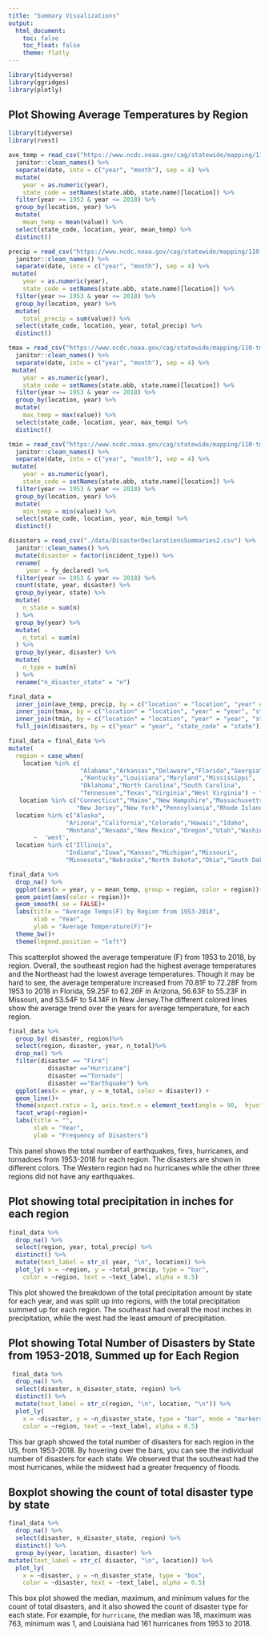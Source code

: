 ```yaml
---
title: "Summary Visualizations"
output: 
  html_document:
    toc: false
    toc_float: false
    theme: flatly
---
```


```r
library(tidyverse)
library(ggridges)
library(plotly)
```

## Plot Showing Average Temperatures by Region

```r
library(tidyverse)
library(rvest)

ave_temp = read_csv("https://www.ncdc.noaa.gov/cag/statewide/mapping/110-tavg.csv", skip = 3) %>% 
  janitor::clean_names() %>% 
  separate(date, into = c("year", "month"), sep = 4) %>%
  mutate(
    year = as.numeric(year), 
    state_code = setNames(state.abb, state.name)[location]) %>% 
  filter(year >= 1953 & year <= 2018) %>% 
  group_by(location, year) %>% 
  mutate(
    mean_temp = mean(value)) %>% 
  select(state_code, location, year, mean_temp) %>% 
  distinct()

precip = read_csv("https://www.ncdc.noaa.gov/cag/statewide/mapping/110-pcp.csv", skip = 3) %>% 
  janitor::clean_names() %>% 
  separate(date, into = c("year", "month"), sep = 4) %>%
 mutate(
    year = as.numeric(year), 
    state_code = setNames(state.abb, state.name)[location]) %>% 
  filter(year >= 1953 & year <= 2018) %>% 
  group_by(location, year) %>% 
  mutate(
    total_precip = sum(value)) %>% 
  select(state_code, location, year, total_precip) %>% 
  distinct()

tmax = read_csv("https://www.ncdc.noaa.gov/cag/statewide/mapping/110-tmax.csv", skip = 3) %>% 
  janitor::clean_names() %>% 
  separate(date, into = c("year", "month"), sep = 4) %>%
 mutate(
    year = as.numeric(year), 
    state_code = setNames(state.abb, state.name)[location]) %>% 
  filter(year >= 1953 & year <= 2018) %>% 
  group_by(location, year) %>% 
  mutate(
    max_temp = max(value)) %>% 
  select(state_code, location, year, max_temp) %>% 
  distinct()

tmin = read_csv("https://www.ncdc.noaa.gov/cag/statewide/mapping/110-tmin.csv", skip = 3)  %>% 
  janitor::clean_names() %>% 
  separate(date, into = c("year", "month"), sep = 4) %>%
 mutate(
    year = as.numeric(year), 
    state_code = setNames(state.abb, state.name)[location]) %>% 
  filter(year >= 1953 & year <= 2018) %>% 
  group_by(location, year) %>% 
  mutate(
    min_temp = min(value)) %>% 
  select(state_code, location, year, min_temp) %>% 
  distinct()

disasters = read_csv("./data/DisasterDeclarationsSummaries2.csv") %>% 
  janitor::clean_names() %>% 
  mutate(disaster = factor(incident_type)) %>% 
  rename(
     year = fy_declared) %>% 
  filter(year >= 1953 & year <= 2018) %>% 
  count(state, year, disaster) %>%
  group_by(year, state) %>% 
  mutate(
    n_state = sum(n)
  ) %>% 
  group_by(year) %>% 
  mutate(
    n_total = sum(n)
  ) %>% 
  group_by(year, disaster) %>% 
  mutate(
    n_type = sum(n)
  ) %>% 
  rename("n_disaster_state" = "n") 

final_data = 
  inner_join(ave_temp, precip, by = c("location" = "location", "year" = "year", "state_code" = "state_code")) %>% 
  inner_join(tmax, by = c("location" = "location", "year" = "year", "state_code" = "state_code")) %>% 
  inner_join(tmin, by = c("location" = "location", "year" = "year", "state_code" = "state_code")) %>% 
  full_join(disasters, by = c("year" = "year", "state_code" = "state"))
```


```r
final_data = final_data %>% 
mutate(
  region = case_when(
    location %in% c(
                    "Alabama","Arkansas","Delaware","Florida","Georgia"
                    ,"Kentucky","Louisiana","Maryland","Mississippi",
                    "Oklahoma","North Carolina","South Carolina",
                    "Tennessee","Texas","Virginia","West Virginia") ~ "southeast",
   location %in% c("Connecticut","Maine","New Hampshire","Massachusetts",
                   "New Jersey","New York","Pennsylvania","Rhode Island","Vermont") ~ 'northeast',
  location %in% c("Alaska", 
                "Arizona","California","Colorado","Hawaii","Idaho",
                "Montana","Nevada","New Mexico","Oregon","Utah","Washington","Wyoming")
       ~  'west',
  location %in% c("Illinois",
                "Indiana","Iowa","Kansas","Michigan","Missouri",
                "Minnesota","Nebraska","North Dakota","Ohio","South Dakota", "Wisconsin") ~ 'midwest'))

```


```r

final_data %>% 
  drop_na() %>% 
  ggplot(aes(x = year, y = mean_temp, group = region, color = region))+
  geom_point(aes(color = region))+
  geom_smooth( se = FALSE)+
  labs(title = "Average Temps(F) by Region from 1953-2018", 
       xlab = "Year",
       ylab = "Average Temperature(F)")+
  theme_bw()+
  theme(legend.position = "left")
```


This scatterplot showed the average temperature (F) from 1953 to 2018, by region. Overall, the southeast region had the highest average temperatures and the Northeast had the lowest average temperatures. Though it may be hard to see,
the average temperature increased from 70.81F to 72.28F from 1953 to 2018 in Florida, 59.25F to 62.26F in Arizona, 
56.63F to 55.23F in Missouri, and 53.54F to 54.14F in New Jersey.The different colored lines show the average trend over the years for average temperature, for each region.


```r

final_data %>% 
  group_by( disaster, region)%>% 
  select(region, disaster, year, n_total)%>% 
  drop_na() %>% 
  filter(disaster == "Fire"| 
           disaster =="Hurricane"| 
           disaster =="Tornado"|
           disaster =="Earthquake") %>% 
  ggplot(aes(x = year, y = n_total, color = disaster)) +
  geom_line()+
  theme(aspect.ratio = 1, axis.text.x = element_text(angle = 90,  hjust = 1))+
  facet_wrap(~region)+
  labs(title = "",
       xlab = "Year",
       ylab = "Frequency of Disasters")
```

This panel shows the total number of earthquakes, fires, hurricanes, and tornadoes from 1953-2018 for each region. The disasters are shown in different colors. The Western region had no hurricanes while the other three regions did not have any earthquakes.  


## Plot showing total precipitation in inches for each region

```r
final_data %>% 
  drop_na() %>% 
  select(region, year, total_precip) %>% 
  distinct() %>% 
  mutate(text_label = str_c( year, "\n", location)) %>% 
  plot_ly( x = ~region, y = ~total_precip, type = "bar",
    color = ~region, text = ~text_label, alpha = 0.5)

```

This plot showed the breakdown of the total precipitation amount by state for each year, and was split up into regions, with the total precipitation summed up for each region. The southeast had overall the most inches in precipitation, while the west had the least amount of precipitation. 

## Plot showing Total Number of Disasters by State from 1953-2018, Summed up for Each Region

```r
 final_data %>% 
  drop_na() %>% 
  select(disaster, n_disaster_state, region) %>% 
  distinct() %>% 
  mutate(text_label = str_c(region, "\n", location, "\n")) %>%
  plot_ly(
    x = ~disaster, y = ~n_disaster_state, type = "bar", mode = "markers",
    color = ~region, text = ~text_label, alpha = 0.5)

```

This bar graph showed the total number of disasters for each region in the US, from 1953-2018. By hovering over the bars, you can see the individual number of disasters for each state. We observed that the southeast had the most hurricanes, while the midwest had a greater frequency of floods. 


## Boxplot showing the count of total disaster type by state


```r
final_data %>% 
  drop_na() %>% 
  select(disaster, n_disaster_state, region) %>% 
  distinct() %>% 
  group_by(year, location, disaster) %>% 
mutate(text_label = str_c( disaster, "\n", location)) %>% 
  plot_ly(
    x = ~disaster, y = ~n_disaster_state, type = "box",
    color = ~disaster, text = ~text_label, alpha = 0.5)
```

This box plot showed the median, maximum, and minimum values for the count of total disasters, and it also showed the count of disaster type for each state. For example, for `hurricane`, the median was 18, maximum was 763, minimum was 1, and Louisiana had 161 hurricanes from 1953 to 2018. 









